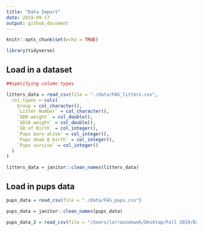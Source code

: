 ```yaml
---
title: "Data Import"
date: 2019-09-17
output: github_document
---
```


```r
knitr::opts_chunk$set(echo = TRUE)

library(tidyverse)
```

## Load in a dataset

```r
##specifying column types 

litters_data = read_csv(file = "./data/FAS_litters.csv",
  col_types = cols(
    Group = col_character(),
    `Litter Number` = col_character(),
    `GD0 weight` = col_double(),
    `GD18 weight` = col_double(),
    `GD of Birth` = col_integer(),
    `Pups born alive` = col_integer(),
    `Pups dead @ birth` = col_integer(),
    `Pups survive` = col_integer()
  )
)

litters_data = janitor::clean_names(litters_data)
```

## Load in pups data 

```r
pups_data = read_csv(file = "./data/FAS_pups.csv")

pups_data = janitor::clean_names(pups_data)

pups_data_2 = read_csv(file = "/Users/lorrainekwok/Desktop/Fall 2019/Data Science/Session 5/data_wrangling_I/data/FAS_pups.csv")
```


